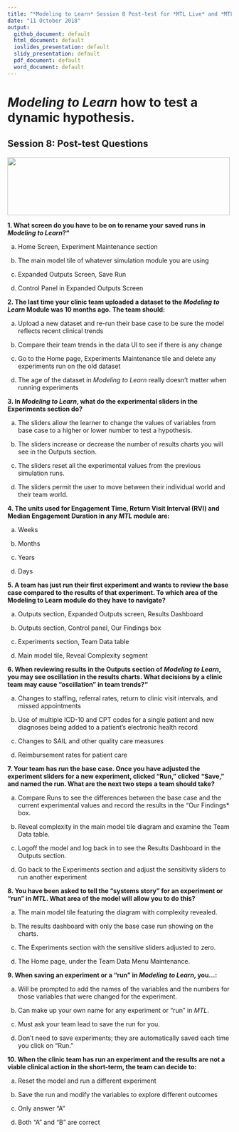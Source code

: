```yaml
---
title: "*Modeling to Learn* Session 8 Post-test for *MTL Live* and *MTL Video*"
date: "11 October 2018"
output: 
  github_document: default
  html_document: default
  ioslides_presentation: default
  slidy_presentation: default
  pdf_document: default
  word_document: default
---
```


# *Modeling to Learn* how to test a dynamic hypothesis.
<!-- MTL Logo, HTML img tag -->
## Session 8: Post-test Questions	
<img src = "https://raw.githubusercontent.com/lzim/teampsd/teampsd_style/mtl_logo/mtl_testdontguess_sm.png"
     height = "130" width = "500">  

**1. What screen do you have to be on to rename your saved runs in *Modeling to Learn*?"**	

a.	Home Screen, Experiment Maintenance section

b.	The main model tile of whatever simulation module you are using

c.	Expanded Outputs Screen, Save Run

d.	Control Panel in Expanded Outputs Screen



**2. The last time your clinic team uploaded a dataset to the *Modeling to Learn* Module was 10 months ago. The team should:**

a.	Upload a new dataset and re-run their base case to be sure the model reflects recent clinical trends

b.	Compare their team trends in the data UI to see if there is any change

c.	Go to the Home page, Experiments Maintenance tile and delete any experiments run on the old dataset

d.	The age of the dataset in *Modeling to Learn* really doesn’t matter when running experiments



**3. In *Modeling to Learn*, what do the experimental sliders in the Experiments section do?** 

a.	The sliders allow the learner to change the values of variables from base case to a higher or lower number to test a hypothesis.

b.	The sliders increase or decrease the number of results charts you will see in the Outputs section.

c.	The sliders reset all the experimental values from the previous simulation runs.

d.	The sliders permit the user to move between their individual world and their team world.



**4. The units used for Engagement Time, Return Visit Interval (RVI) and Median Engagement Duration in any *MTL* module are:**

a.	Weeks

b.	Months

c.	Years

d.	Days



**5. A team has just run their first experiment and wants to review the base case compared to the results of that experiment. To which area of the Modeling to Learn module do they have to navigate?**

a.	Outputs section, Expanded Outputs screen, Results Dashboard

b.	Outputs section, Control panel, Our Findings box

c.	Experiments section, Team Data table

d.	Main model tile, Reveal Complexity segment



**6. When reviewing results in the Outputs section of *Modeling to Learn*, you may see oscillation in the results charts. What decisions by a clinic team may cause “oscillation” in team trends?"**

a. Changes to staffing, referral rates, return to clinic visit intervals, and missed appointments

b. Use of multiple ICD-10 and CPT codes for a single patient and new diagnoses being added to a patient’s electronic health record

c. Changes to SAIL and other quality care measures

d. Reimbursement rates for patient care 



**7. Your team has run the base case. Once you have adjusted the experiment sliders for a new experiment, clicked “Run,” clicked “Save,” and named the run. What are the next two steps a team should take?**

a.	Compare Runs to see the differences between the base case and the current experimental values and record the results in the “Our Findings* box.

b.	Reveal complexity in the main model tile diagram and examine the Team Data table.

c.	Logoff the model and log back in to see the Results Dashboard in the Outputs section.

d.	Go back to the Experiments section and adjust the sensitivity sliders to run another experiment



**8. You have been asked to tell the “systems story” for an experiment or “run” in *MTL*. What area of the model will allow you to do this?**

a.	The main model tile featuring the diagram with complexity revealed.

b.	The results dashboard with only the base case run showing on the charts.

c.	The Experiments section with the sensitive sliders adjusted to zero.

d.	The Home page, under the Team Data Menu Maintenance. 



**9. When saving an experiment or a “run” in *Modeling to Learn*, you…:**

a.	Will be prompted to add the names of the variables and the numbers for those variables that were changed for the experiment.

b.	Can make up your own name for any experiment or “run” in *MTL*.

c.	Must ask your team lead to save the run for you.

d.	Don’t need to save experiments; they are automatically saved each time you click on “Run.”



**10. When the clinic team has run an experiment and the results are not a viable clinical action in the short-term, the team can decide to:**

a.	Reset the model and run a different experiment

b.	Save the run and modify the variables to explore different outcomes

c.	Only answer “A”

d.	Both “A” and “B” are correct
